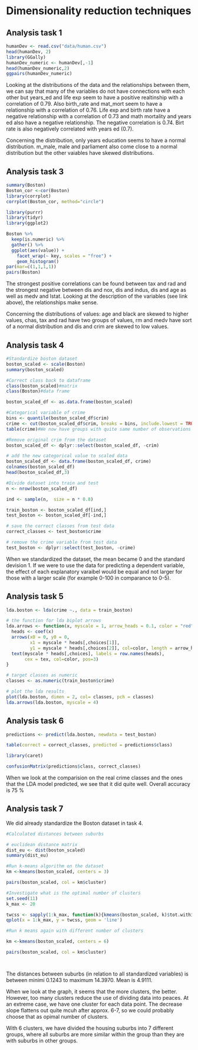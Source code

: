 # Dimensionality reduction techniques

## Analysis task 1
```r
humanDev <- read.csv("data/human.csv")
head(humanDev, 2)
library(GGally)
humanDev_numeric <- humanDev[,-1]
head(humanDev_numeric,2)
ggpairs(humanDev_numeric)

``` 
Looking at the distributions of the data and the relationships between them, we can say that many of the variables do not have connections with each other but years_ed and life exp seem to have a positive realtinship with a correlation of 0.79. Also birth_rate and mat_mort seem to have a relationship with a correlation of 0.76. Life exp and birth rate have a negative relationship with a correlation of 0.73 and math mortality and years ed also have a negative relationship. The negative correlation is 0.74. Birt rate is also negatively correlated with years ed (0.7).

Concerning the distribution, only years education seems to have a normal distribution. m_male, male and parliament also come close to a normal distribution but the other vaiables have skewed distributions.

## Analysis task 3
```r
summary(Boston)
Boston_cor <-cor(Boston)
library(corrplot)
corrplot(Boston_cor, method="circle")

library(purrr)
library(tidyr)
library(ggplot2)

Boston %>%
  keep(is.numeric) %>% 
  gather() %>% 
  ggplot(aes(value)) +
    facet_wrap(~ key, scales = "free") +
    geom_histogram()
par(mar=c(1,1,1,1))
pairs(Boston)


```

The strongest positive correlations can be found between tax and rad and the strongest negative between dis and nox, dis and indus, dis and age as well as medv and lstat. Looking at the description of the variables (see link above), the relationships make sense.

Concerning the distributions of values: age and black are skewed to higher values, chas, tax and rad have two groups of values, rm and medv have sort of a normal distribution and dis and crim are skewed to low values.


## Analysis task 4
```r
#Standardize boston dataset
boston_scaled <- scale(Boston)
summary(boston_scaled)

#Correct class back to dataframe
class(boston_scaled)#matrix
class(Boston)#data frame

boston_scaled_df <- as.data.frame(boston_scaled)

#Categorical variable of crime
bins <- quantile(boston_scaled_df$crim)
crime <- cut(boston_scaled_df$crim, breaks = bins, include.lowest = TRUE, labels = c("low", "med_low", "med_high", "high"))
table(crime)#We now have groups with quite same number of observations in each

#Remove original crim from the dataset
boston_scaled_df <- dplyr::select(boston_scaled_df, -crim)

# add the new categorical value to scaled data
boston_scaled_df <- data.frame(boston_scaled_df, crime)
colnames(boston_scaled_df)
head(boston_scaled_df,3)

#Divide dataset into train and test
n <- nrow(boston_scaled_df)

ind <- sample(n,  size = n * 0.8)

train_boston <- boston_scaled_df[ind,]
test_boston <- boston_scaled_df[-ind,]

# save the correct classes from test data
correct_classes <- test_boston$crime

# remove the crime variable from test data
test_boston <- dplyr::select(test_boston, -crime)


```
When we standardized the dataset, the mean became 0 and the standard devision 1. If we were to use the data for predicting a dependent variable, the effect of each explanatory varaibel would be equal and not larger for those with a larger scale (for example 0-100 in comparance to 0-5).

## Analysis task 5
```r

lda.boston <- lda(crime ~., data = train_boston)

# the function for lda biplot arrows
lda.arrows <- function(x, myscale = 1, arrow_heads = 0.1, color = "red", tex = 0.75, choices = c(1,2)){
  heads <- coef(x)
  arrows(x0 = 0, y0 = 0, 
         x1 = myscale * heads[,choices[1]], 
         y1 = myscale * heads[,choices[2]], col=color, length = arrow_heads)
  text(myscale * heads[,choices], labels = row.names(heads), 
       cex = tex, col=color, pos=3)
}

# target classes as numeric
classes <- as.numeric(train_boston$crime)

# plot the lda results
plot(lda.boston, dimen = 2, col= classes, pch = classes)
lda.arrows(lda.boston, myscale = 4)


```



## Analysis task 6
```r
predictions <- predict(lda.boston, newdata = test_boston)

table(correct = correct_classes, predicted = predictions$class)

library(caret)

confusionMatrix(predictions$class, correct_classes)


```
When we look at the comparision on the real crime classes and the ones that the LDA model predicted, we see that it did quite well. Overall accuracy is 75 %

## Analysis task 7

We did already standardize the Boston dataset in task 4.

```r
#Calculated distances between suburbs

# euclidean distance matrix
dist_eu <- dist(boston_scaled)
summary(dist_eu)

#Run k-means algorithm on the dataset
km <-kmeans(boston_scaled, centers = 3)

pairs(boston_scaled, col = km$cluster)

#Investigate what is the optimal number of clusters 
set.seed(11)
k_max <- 20

twcss <- sapply(1:k_max, function(k){kmeans(boston_scaled, k)$tot.withinss})
qplot(x = 1:k_max, y = twcss, geom = 'line')

#Run k means again with different number of clusters

km <-kmeans(boston_scaled, centers = 6)

pairs(boston_scaled, col = km$cluster)




```

The distances between suburbs (in relation to all standardized variables) is between minimi 0.1243 to maximum 14.3970. Mean is 4.9111.

When we look at the graph, it seems that the more clusters, the better. However, too many clusters reduce the use of dividing data into peaces. At an extreme case, we have one cluster for each data point. The decrease slope flattens out quite mcuh after approx. 6-7, so we could probably choose that as opimal number of clusters. 

With 6 clusters, we have divided the housing suburbs into 7 different groups, where all suburbs are more similar within the group than they are with suburbs in other groups.

